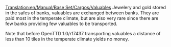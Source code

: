 [[Translation:en/Manual/Base Set/Cargos/Valuables]]
{{en/Manual/Base Set/Cargos/Cargo|
name=Valuables|
image=en/Manual/Base Set/Cargos/Valuables.png|
produced=[[en/Manual/Base Set/Industries/Bank]]|
accepted=[[en/Manual/Base Set/Industries/Bank]]
}}
Jewelery and gold stored in the safes of banks, valuables are exchanged between banks. They are paid most in the temperate climate, but are also very rare since there are few banks providing few valuables to be transported.

Note that before OpenTTD 1.0/r17437 transporting valuables a distance of less than 10 tiles in the temperate climate yields no money.